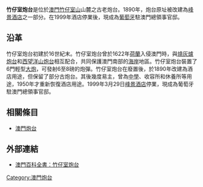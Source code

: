 '''竹仔室炮台'''是位於[[澳門|澳門]][[竹仔室山|竹仔室山]]山麓之古老炮台。1890年，炮台原址被改建為[[峰景酒店|峰景酒店]]之一部分。在1999年酒店停業後，現成為[[葡萄牙|葡萄牙]]駐澳門總領事官邸。

==沿革==
竹仔室炮台初建於16世紀末。竹仔室炮台曾於1622年[[荷蘭|荷蘭]]入侵澳門時，與[[燒灰爐炮台|燒灰爐炮台]]和[[西望洋山炮台|西望洋山炮台]]相互配合，共同保護澳門南部的[[海岸|海岸]]地區。竹仔室炮台裝置了6門輕型[[大炮|大炮]]，可發射6至8磅的炮彈。竹仔室炮台在廢置後，於1890年改建為酒店用途，但保留了部分古炮台。其後幾度易主，曾為[[中學|中學]]、收容所和休養所等用途，1950年才重新恢復酒店用途。1999年3月29日[[峰景酒店|峰景酒店]]停業，現成為葡萄牙駐澳門總領事官邸。

==相關條目==
* [[澳門炮台|澳門炮台]]

==外部連結==
* [https://web.archive.org/web/20050216190603/http://www.macaudata.com/macauweb/Encyclopedia/html/19404.htm 澳門百科全書：竹仔室炮台]

[[Category:澳門炮台|Category:澳門炮台]]